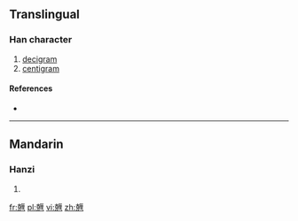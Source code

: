 ==Translingual==

===Han character===
{{Han char|rn=10|rad=儿|as=14|sn=16|four=|canj=十山一田土 (JUMWG)|ids=⿺[[克]][[厘]]}}

# [[decigram]]
# [[centigram]]

====References====
* {{Han ref|kx=0125.281|dkj=01405|dj=0266.130|hdz=10275.071|uh=5163|ud=20835|bh=A25E|bd=41566}}

----

==Mandarin==

===Hanzi===
{{cmn-hanzi|pin=[[lǐ]] ([[li3]])|wg=li<sup>3</sup>}}

# {{defn|Mandarin|sort=儿14}}

[[fr:兣]]
[[pl:兣]]
[[vi:兣]]
[[zh:兣]]